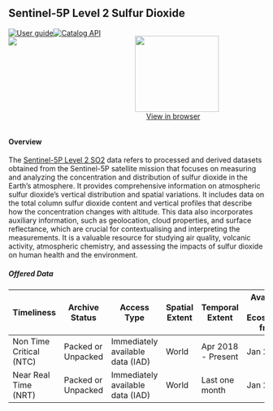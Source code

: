 
<div class="Level-2" style="display: block;">

<div>

## Sentinel-5P Level 2 Sulfur Dioxide

<div class="row" style="display: flex; justify-content: space-around"><div class="column"><div class="badge-row">[![User guide](https://img.shields.io/badge/-User_guide-77cc09)](https://sentinel.esa.int/web/sentinel/data-products/-/asset_publisher/fp37fc19FN8F/content/sentinel-5-precursor-level-2-sulphur-dioxide){target='_blank'}[![Catalog API](https://img.shields.io/badge/-Catalog_API-77cc09?style=flat)
](https://catalogue.dataspace.copernicus.eu/resto/api/collections/Sentinel5P/search.json?&filter=producttype:L2__SO2___%20AND%20processingmode:Offline){target='_blank'}</div><div class="badge-row gutter"><img src="https://img.shields.io/badge/revisit-<1--day-0A4393"/></div><div class="badge-row"></div></div><div class="column" style="margin-right:10%; margin-left:auto; text-align: right;"><figure><img width="165" height="150" src=https://developers.google.com/earth-engine/datasets/images/COPERNICUS/COPERNICUS_S5P_NRTI_L3_SO2_sample.png><figcaption align="center"><a class="clickable" href="https://sentinelshare.page.link/BFJV" target="_blank">View in browser</a></figcaption></figure></div></div>

#### Overview

The [Sentinel-5P Level 2 SO2](https://sentinels.copernicus.eu/web/sentinel/user-guides/sentinel-5p-tropomi/document-library/-/asset_publisher/w9Mnd6VPjXlc/content/sentinel-5p-sulphur-dioxide-level-2-readme?){target='_blank'} data refers to processed and derived datasets obtained from the Sentinel-5P satellite mission that focuses on measuring and analyzing the concentration and distribution of sulfur dioxide in the Earth's atmosphere. It provides comprehensive information on atmospheric sulfur dioxide's vertical distribution and spatial variations. It includes data on the total column sulfur dioxide content and vertical profiles that describe how the concentration changes with altitude. This data also incorporates auxiliary information, such as geolocation, cloud properties, and surface reflectance, which are crucial for contextualising and interpreting the measurements.  It is a valuable resource for studying air quality, volcanic activity, atmospheric chemistry, and assessing the impacts of sulfur dioxide on human health and the environment.

<h5>Offered Data</h5><table class="table">
<thead>
<tr><th>Timeliness             </th><th>Archive Status    </th><th>Access Type                     </th><th>Spatial Extent  </th><th>Temporal Extent   </th><th>Available in Ecosystem from  </th></tr>
</thead>
<tbody>
<tr><td>Non Time Critical (NTC)</td><td>Packed or Unpacked</td><td>Immediately available data (IAD)</td><td>World           </td><td>Apr 2018 - Present</td><td>Jan 2023                     </td></tr>
<tr><td>Near Real Time (NRT)   </td><td>Packed or Unpacked</td><td>Immediately available data (IAD)</td><td>World           </td><td>Last one month    </td><td>Jan 2023                     </td></tr>
</tbody>
</table>



</div>

</div>

